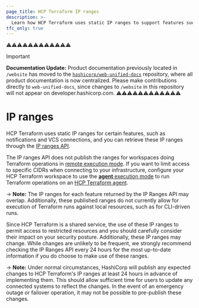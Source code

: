 ```yaml
---
page_title: HCP Terraform IP ranges 
description: >-
  Learn how HCP Terraform uses static IP ranges to support features such as notifications and VCS connections. HCP Terraform IP ranges may change.
tfc_only: true
---
```

⚠️⚠️⚠️⚠️⚠️⚠️⚠️⚠️⚠️⚠️⚠️⚠️
> [!IMPORTANT]  
> **Documentation Update:** Product documentation previously located in `/website` has moved to the [`hashicorp/web-unified-docs`](https://github.com/hashicorp/web-unified-docs) repository, where all product documentation is now centralized. Please make contributions directly to `web-unified-docs`, since changes to `/website` in this repository will not appear on developer.hashicorp.com.
⚠️⚠️⚠️⚠️⚠️⚠️⚠️⚠️⚠️⚠️⚠️⚠️

# IP ranges

HCP Terraform uses static IP ranges for certain features, such as notifications and VCS connections, and you can retrieve these IP ranges through the [IP ranges API](/terraform/cloud-docs/api-docs/ip-ranges).

The IP ranges API does not publish the ranges for workspaces doing Terraform operations in [remote execution mode](/terraform/cloud-docs/workspaces/settings#execution-mode). If you want to limit access to specific CIDRs when connecting to your infrastructure, configure your HCP Terraform workspace to use the [**agent** execution mode](/terraform/cloud-docs/workspaces/settings#execution-mode) to run Terraform operations on an [HCP Terraform agent](/terraform/cloud-docs/agents).

-> **Note:** The IP ranges for each feature returned by the IP Ranges API may overlap. Additionally, these published ranges do not currently allow for execution of Terraform runs against local resources, such as for CLI-driven runs.

Since HCP Terraform is a shared service, the use of these IP ranges to permit access to restricted resources and you should carefully consider their impact on your security posture. Additionally, these IP ranges may change. While changes are unlikely to be frequent, we strongly recommend checking the IP Ranges API every 24 hours for the most up-to-date information if you do choose to make use of these ranges.

-> **Note:** Under normal circumstances, HashiCorp will publish any expected changes to HCP Terraform's IP ranges at least 24 hours in advance of implementing them. This should allow sufficient time for users to update any connected systems to reflect the changes. In the event of an emergency outage or failover operation, it may not be possible to pre-publish these changes.
